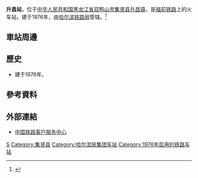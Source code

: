 {{Infobox China railway station
|车站名称 = 升昌站
|图片 = 
|图片介绍 = 
|其他名称 = 
|车站拼音 = Shengchang
|英文名称 = Shengchang Railway Station
|车站代码 = 60884<ref>{{cite book|title=中华人民共和国铁路车站代码（GB/T 10302-2010）|publisher=中国标准出版社|year=2010|isbn=155066140495|ignore-isbn-error=true|pages=32}}</ref>
|电报码 = OEB
|拼音码 = SCH
|车站位置 = [[黑龙江省|黑龙江省]][[双鸭山市|双鸭山市]][[集贤县|集贤县]][[升昌镇|升昌镇]]
|归属 = [[哈尔滨铁路局|哈尔滨铁路局]]
|坐标 = 
|线路 = [[福前铁路|福前铁路]]
|车站等级 = [[四等站_(中铁)|四等站]]
|月台数目 = 
|站台面 = 
|股道数目 = 
|网站 = 
}}
'''升昌站'''，位于[[中华人民共和国|中华人民共和国]][[黑龙江省|黑龙江省]][[双鸭山市|双鸭山市]][[集贤县|集贤县]][[升昌镇|升昌镇]]，是[[福前铁路|福前铁路]]上的火车站，建于1976年，由[[哈尔滨铁路局|哈尔滨铁路局]]管辖。<ref>{{Cite web |url=http://search.huochepiao.com/huochezhan/jieshao/314.htm |title=升昌火车站介绍 |accessdate=2017-03-24 |archive-date=2016-08-01 |archive-url=https://web.archive.org/web/20160801053352/http://search.huochepiao.com/huochezhan/jieshao/314.htm |dead-url=no }}</ref>
==車站周邊==
==歷史==
* 建于1976年。
==參考資料==
{{reflist}}
==外部連結==
* [http://www.12306.cn/mormhweb/ 中国铁路客户服务中心]{{Wayback|url=http://www.12306.cn/mormhweb/ |date=20180205163941 }}
{{China-rail-stub}}
{{福前铁路}}
[[Category:双鸭山市铁路车站|S]]
[[Category:集贤县|Category:集贤县]]
[[Category:哈尔滨局集团车站|Category:哈尔滨局集团车站]]
[[Category:1976年启用的铁路车站|Category:1976年启用的铁路车站]]